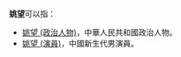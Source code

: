 '''姚望'''可以指：
*[[姚望_(政治人物)|姚望 (政治人物)]]，中華人民共和國政治人物。
*[[姚望_(演員)|姚望 (演員)]]，中國新生代男演員。

{{消歧義|cat=二字姚姓人名消歧义}}